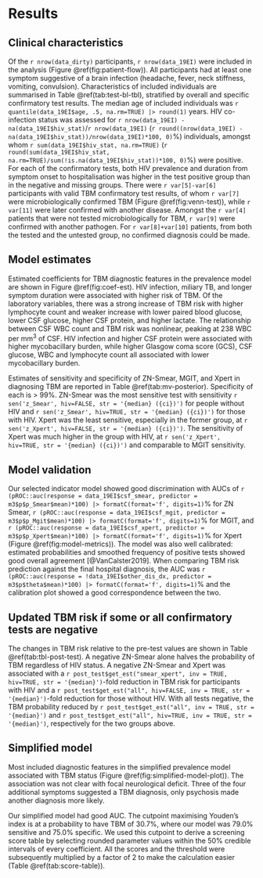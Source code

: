 # Results

## Clinical characteristics

Of the `r nrow(data_dirty)` participants, `r nrow(data_19EI)` were included in the analysis (Figure \@ref(fig:patient-flow)). All participants had at least one symptom suggestive of a brain infection (headache, fever, neck stiffness, vomiting, convulsion).  Characteristics of included individuals are summarised in Table \@ref(tab:test-bl-tbl), stratified by overall and specific confirmatory test results. The median age of included individuals was `r quantile(data_19EI$age, .5, na.rm=TRUE) |> round(1)` years. HIV co-infection status was assessed for `r nrow(data_19EI) - na(data_19EI$hiv_stat)`/`r nrow(data_19EI)` (`r round((nrow(data_19EI) - na(data_19EI$hiv_stat))/nrow(data_19EI)*100, 0)`%) individuals, amongst whom `r sum(data_19EI$hiv_stat, na.rm=TRUE)` (`r round(sum(data_19EI$hiv_stat, na.rm=TRUE)/sum(!is.na(data_19EI$hiv_stat))*100, 0)`%) were positive. For each of the confirmatory tests, both HIV prevalence and duration from symptom onset to hospitalisation was higher in the test positive group than in the negative and missing groups. There were `r var[5]-var[6]` participants with valid TBM confirmatory test results, of whom `r var[7]` were microbiologically confirmed TBM (Figure \@ref(fig:venn-test)), while `r var[11]` were later confirmed with another disease. Amongst the `r var[4]` patients that were not tested microbiologically for TBM, `r var[9]` were confirmed with another pathogen. For `r var[8]+var[10]` patients, from both the tested and the untested group, no confirmed diagnosis could be made.

## Model estimates

Estimated coefficients for TBM diagnostic features in the prevalence model are shown in Figure \@ref(fig:coef-est). HIV infection, miliary TB, and longer symptom duration were associated with higher risk of TBM. Of the laboratory variables, there was a strong increase of TBM risk with higher lymphocyte count and weaker increase with lower paired blood glucose, lower CSF glucose, higher CSF protein, and higher lactate. The relationship between CSF WBC count and TBM risk was nonlinear, peaking at 238 WBC per mm^3^ of CSF. HIV infection and higher CSF protein were associated with higher mycobacillary burden, while higher Glasgow coma score (GCS), CSF glucose, WBC and lymphocyte count all associated with lower mycobacillary burden.

Estimates of sensitivity and specificity of ZN-Smear, MGIT, and Xpert in diagnosing TBM are reported in Table \@ref(tab:mv-posterior). Specificity of each is > 99%. ZN-Smear was the most sensitive test with sensitivity `r sen('z_Smear', hiv=FALSE, str = '{median} ({ci})')` for people without HIV and `r sen('z_Smear', hiv=TRUE, str = '{median} ({ci})')` for those with HIV. Xpert was the least sensitive, especially in the former group, at `r sen('z_Xpert', hiv=FALSE, str = '{median} ({ci})')`. The sensitivity of Xpert was much higher in the group with HIV, at `r sen('z_Xpert', hiv=TRUE, str = '{median} ({ci})')` and comparable to MGIT sensitivity.

## Model validation 

Our selected indicator model showed good discrimination with AUCs of `r (pROC::auc(response = data_19EI$csf_smear, predictor = m3$p$p_Smear$mean)*100) |> formatC(format='f', digits=1)`% for ZN Smear, `r (pROC::auc(response = data_19EI$csf_mgit, predictor = m3$p$p_Mgit$mean)*100) |> formatC(format='f', digits=1)`% for MGIT, and  `r (pROC::auc(response = data_19EI$csf_xpert, predictor = m3$p$p_Xpert$mean)*100) |> formatC(format='f', digits=1)`% for Xpert (Figure \@ref(fig:model-metrics)). The model was also well calibrated: estimated probabilities and smoothed frequency of positive tests showed good overall agreement [@VanCalster2019]. When comparing TBM risk prediction against the final hospital diagnosis, the AUC was  `r (pROC::auc(response = !data_19EI$other_dis_dx, predictor = m3$p$theta$mean)*100) |> formatC(format='f', digits=1)`% and the calibration plot showed a good correspondence between the two.

## Updated TBM risk if some or all confirmatory tests are negative
 
The changes in TBM risk relative to the pre-test values are shown in Table \@ref(tab:tbl-post-test). A negative ZN-Smear alone halves the probability of TBM regardless of HIV status. A negative ZN-Smear and Xpert was associated with a `r post_test$get_est("smear_xpert", inv = TRUE, hiv=TRUE, str = '{median}')`-fold reduction in TBM risk for participants with HIV and a `r post_test$get_est("all", hiv=FALSE, inv = TRUE, str = '{median}')`-fold reduction for those without HIV. With all tests negative, the TBM probability reduced by `r post_test$get_est("all", inv = TRUE, str = '{median}')` and `r post_test$get_est("all", hiv=TRUE, inv = TRUE, str = '{median}')`, respectively for the two groups above. 

## Simplified model

Most included diagnostic features in the simplified prevalence model associated with TBM status (Figure \@ref(fig:simplified-model-plot)). The association was not clear with focal neurological deficit. Three of the four additional symptoms suggested a TBM diagnosis, only psychosis made another diagnosis more likely.

Our simplified model had good AUC. The cutpoint maximising Youden's index is at a probability to have TBM of 30.7%, where our model was 79.0% sensitive and 75.0% specific. We used this cutpoint to derive a screening score table by selecting rounded parameter values within the 50% credible intervals of every coefficient. All the scores and the threshold were subsequently multiplied by a factor of 2 to make the calculation easier  (Table \@ref(tab:score-table)).